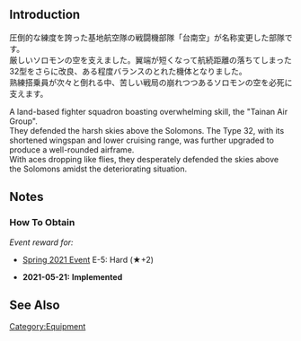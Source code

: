 {{EquipmentInfo}}

==Introduction==
圧倒的な練度を誇った基地航空隊の戦闘機部隊「台南空」が名称変更した部隊です。<br>厳しいソロモンの空を支えました。翼端が短くなって航続距離の落ちてしまった32型をさらに改良、ある程度バランスのとれた機体となりました。<br>熟練搭乗員が次々と倒れる中、苦しい戦局の崩れつつあるソロモンの空を必死に支えます。

A land-based fighter squadron boasting overwhelming skill, the "Tainan Air Group".<br>
They defended the harsh skies above the Solomons. The Type 32, with its shortened wingspan and lower cruising range, was further upgraded to produce a well-rounded airframe.<br>
With aces dropping like flies, they desperately defended the skies above the Solomons amidst the deteriorating situation.

==Notes==
<div class="mw-collapsible"><h3>How To Obtain</h3>
<div class="mw-collapsible-content">
''Event reward for:''
* [[Spring 2021 Event]] E-5: Hard (★+2)


<div class="mw-collapsible><h3>Updates History</h3>
<div class="mw-collapsible-content>
* '''2021-05-21:''' '''Implemented'''
</div></div>

==See Also==
{{Equipmentlist}}
[[Category:Equipment]]